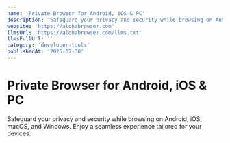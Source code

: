 ```yaml
---
name: 'Private Browser for Android, iOS & PC'
description: 'Safeguard your privacy and security while browsing on Android, iOS, macOS, and Windows. Enjoy a seamless experience tailored for your devices.'
website: 'https://alohabrowser.com'
llmsUrl: 'https://alohabrowser.com/llms.txt'
llmsFullUrl: ''
category: 'developer-tools'
publishedAt: '2025-07-30'
---
```


# Private Browser for Android, iOS & PC

Safeguard your privacy and security while browsing on Android, iOS, macOS, and Windows. Enjoy a seamless experience tailored for your devices.
